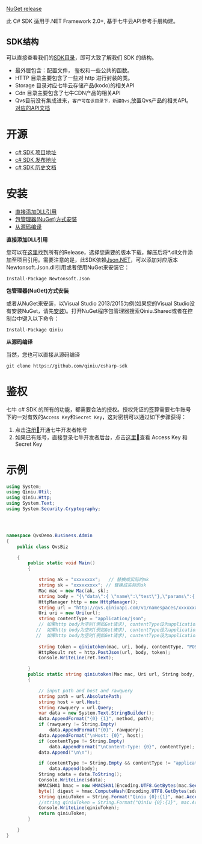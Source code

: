 [NuGet release](https://www.nuget.org/packages/Qiniu/7.3.0)

此 C# SDK 适用于.NET Framework 2.0+, 基于七牛云API参考手册构建。

<a id="usage-examples"></a>
## SDK结构
可以直接查看我们的[SDK目录](https://github.com/qiniu/csharp-sdk/tree/master/src/Qiniu)，即可大致了解我们 SDK 的结构。

* 最外层包含：配置文件， 鉴权和一些公共的函数。 
* HTTP 目录主要包含了一些对 http 进行封装的类。
* Storage 目录对应七牛云存储产品(kodo)的相关API
* Cdn 目录主要包含了七牛CDN产品的相关API
* Qvs目前没有集成进来，`客户可在该目录下，新建Qvs`,放置Qvs产品的相关API。[对应的API文档](https://developer.qiniu.com/qvs/6706/summary-of-the-api)

<a id="opensource"></a>
# 开源

- [c# SDK 项目地址](https://github.com/qiniu/csharp-sdk)
- [c# SDK 发布地址](https://github.com/qiniu/csharp-sdk/releases)
- [c# SDK 历史文档](https://developer.qiniu.io/kodo/sdk/1237/csharp)

# 安装

- <a href="#qiniu-sdk-dll">直接添加DLL引用</a>
- <a href="#qiniu-sdk-nuget">包管理器(NuGet)方式安装</a>
- <a href="#qiniu-sdk-src">从源码编译</a>

<a id="qiniu-sdk-dll"></a>
**直接添加DLL引用**

您可以在[这里](https://github.com/qiniu/csharp-sdk/releases)找到所有的Release，选择您需要的版本下载，解压后将*.dll文件添加至项目引用。需要注意的是，此SDK依赖[Json.NET](http://www.newtonsoft.com/json)，可以添加对应版本Newtonsoft.Json.dll引用或者使用NuGet来安装它：

```
Install-Package Newtonsoft.Json
```

<a id="qiniu-sdk-nuget"></a>

**包管理器(NuGet)方式安装**

或者从NuGet来安装，以Visual Studio 2013/2015为例(如果您的Visual Studio没有安装NuGet，请先[安装](http://docs.nuget.org/docs/start-here/installing-nuget))。打开NuGet程序包管理器搜索Qiniu.Shared或者在控制台中键入以下命令：

```
Install-Package Qiniu
```

<a id="qiniu-sdk-src"></a>
**从源码编译**

当然，您也可以直接从源码编译

```
git clone https://github.com/qiniu/csharp-sdk
```

# 鉴权

七牛 c# SDK 的所有的功能，都需要合法的授权。授权凭证的签算需要七牛账号下的一对有效的`Access Key`和`Secret Key`，这对密钥可以通过如下步骤获得：

1. 点击[注册🔗](https://portal.qiniu.com/signup)开通七牛开发者帐号
2. 如果已有账号，直接登录七牛开发者后台，点击[这里🔗](https://portal.qiniu.com/user/key)查看 Access Key 和 Secret Key

# 示例
```c#
using System;
using Qiniu.Util;
using Qiniu.Http;
using System.Text;
using System.Security.Cryptography;




namespace QvsDemo.Business.Admin
{
    public class QvsBiz

    {
        public static void Main()
        {

            string ak = "xxxxxxxx";   // 替换成实际的ak
            string sk = "xxxxxxxxx"; // 替换成实际的sk
            Mac mac = new Mac(ak, sk);
            string body = "{\"data\":{ \"name\":\"test\"},\"params\":{ \"groups\":[\"ylxue_face_group_id2020\"]}}"; // 根据实际的API, 替换成实际的http body
            HttpManager http = new HttpManager();    
            string url = "http://qvs.qiniuapi.com/v1/namespaces/xxxxxxx/streams";  // 替换成实际的url,此处以[API创建流](https://developer.qiniu.com/qvs/6734/create-flow)为例
            Uri uri = new Uri(url);
            string contentType = "application/json"; 
            // 如果http body为空时(例如Get请求), contentType设为application/x-www-form-urlencoded或者为空
           //  如果http body为空时(例如Get请求), contentType设为application/x-www-form-urlencoded或者为空
           //  如果http body为空时(例如Get请求), contentType设为application/x-www-form-urlencoded或者为空
 
            string token = qiniutoken(mac, uri, body, contentType, "POST"); // 最后一个参数，根据实际请求替换
            HttpResult ret = http.PostJson(url, body, token);
            Console.WriteLine(ret.Text);

        }
        public static string qiniutoken(Mac mac, Uri url, String body, String contentType, String method)
        {

            // input path and host and rawquery
            string path = url.AbsolutePath;
            string host = url.Host;
            string rawquery = url.Query;
            var data = new System.Text.StringBuilder();
            data.AppendFormat("{0} {1}", method, path);
            if (rawquery != String.Empty)
                data.AppendFormat("{0}", rawquery);
            data.AppendFormat("\nHost: {0}", host);
            if (contentType != String.Empty)
                data.AppendFormat("\nContent-Type: {0}", contentType);
            data.Append("\n\n");

            if (contentType != String.Empty && contentType != "application/octet-stream")
                data.Append(body);
            String sdata = data.ToString();
            Console.WriteLine(sdata);
            HMACSHA1 hmac = new HMACSHA1(Encoding.UTF8.GetBytes(mac.SecretKey));
            byte[] digest = hmac.ComputeHash(Encoding.UTF8.GetBytes(sdata));
            string qiniuToken = String.Format("Qiniu {0}:{1}", mac.AccessKey, Base64.UrlSafeBase64Encode(digest));
            //string qiniuToken = String.Format("Qiniu {0}:{1}", mac.AccessKey, System.Convert.ToBase64String(digest).Replace("/", "+").Replace("+", "-"));
            Console.WriteLine(qiniuToken);
            return qiniuToken;
        }

    }
}
```